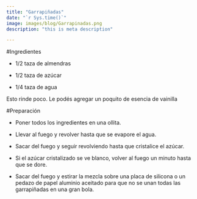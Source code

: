 ```yaml
---
title: "Garrapiñadas"
date: "`r Sys.time()`"
image: images/blog/Garrapinadas.png
description: "this is meta description"

---
```


#Ingredientes

- 1/2 taza de almendras

- 1/2 taza de azúcar

- 1/4 taza de agua

Esto rinde poco.
Le podés agregar un poquito de esencia de vainilla

#Preparación

- Poner todos los ingredientes en una ollita.

- Llevar al fuego y revolver hasta que se evapore el agua.

- Sacar del fuego y seguir revolviendo hasta que cristalice el azúcar.

- Si el azúcar cristalizado se ve blanco, volver al fuego un minuto hasta que se dore.

- Sacar del fuego y estirar la mezcla sobre una placa de silicona o un pedazo de papel aluminio aceitado para que no se unan todas las garrapiñadas en una gran bola.
